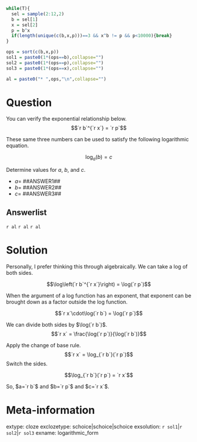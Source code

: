 ```r
while(T){
  sel = sample(2:12,2)
  b = sel[1]
  x = sel[2]
  p = b^x
  if(length(unique(c(b,x,p)))==3 && x^b != p && p<10000){break}
}

ops = sort(c(b,x,p))
sol1 = paste0(1*(ops==b),collapse="")
sol2 = paste0(1*(ops==p),collapse="")
sol3 = paste0(1*(ops==x),collapse="")

al = paste0("* ",ops,"\n",collapse="")
```

Question
========

You can verify the exponential relationship below.
$$`r b`^{`r x`} = `r p`$$

These same three numbers can be used to satisfy the following logarithmic equation.

$$\log_{a}(b) = c$$

Determine values for $a$, $b$, and $c$.

* $a =$ ##ANSWER1##
* $b =$ ##ANSWER2##
* $c =$ ##ANSWER3##

Answerlist
--------

`r al`
`r al`
`r al`


Solution
========

Personally, I prefer thinking this through algebraically. We can take a log of both sides.

$$\log\left(`r b`^{`r x`}\right) = \log(`r p`)$$

When the argument of a log function has an exponent, that exponent can be brought down as a factor outside the log function.

$$`r x`\cdot\log(`r b`) = \log(`r p`)$$

We can divide both sides by $\log(`r b`)$.
$$`r x` = \frac{\log(`r p`)}{\log(`r b`)}$$

Apply the change of base rule.
$$`r x` = \log_{`r b`}(`r p`)$$
Switch the sides.

$$\log_{`r b`}(`r p`) = `r x`$$

So, $a=`r b`$ and $b=`r p`$ and $c=`r x`$.



Meta-information
============
extype: cloze
exclozetype: schoice|schoice|schoice
exsolution: `r sol1`|`r sol2`|`r sol3`
exname: logarithmic_form